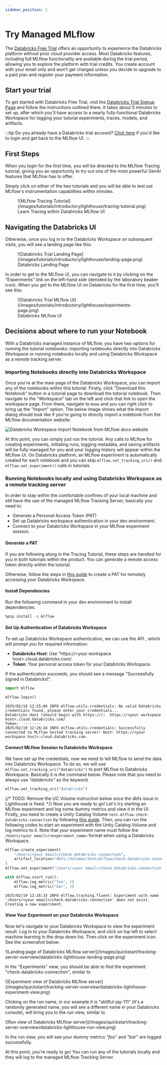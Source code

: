 ```yaml
---
sidebar_position: 2
---
```



# Try Managed MLflow

The [Databricks Free Trial](https://docs.databricks.com/en/getting-started/free-trial.html) offers an opportunity to experience the Databricks platform without prior cloud provider access.
Most Databricks features, including full MLflow functionality are available during the trial period, allowing you to explore the platform with trial credits.
You create account with your email only and won't get charged unless you decide to upgrade to a paid plan and register your payment information.

## Start your trial

To get started with Databricks Free Trial, visit the [Databricks Trial Signup Page](https://signup.databricks.com/?destination_url=/ml/experiments-signup?source=TRY_MLFLOW&dbx_source=TRY_MLFLOW&signup_experience_step=EXPRESS)
and follow the instructions outlined there. It takes about 5 minutes to set up, after which you'll have access to a nearly fully-functional Databricks Workspace for logging your tutorial experiments, traces, models, and artifacts.

:::tip
Do you already have a Databricks trial account? [Click here](https://login.databricks.com/?destination_url=/ml/experiments&dbx_source=MLFLOW_DOCS&source=MLFLOW_DOCS) if you'd like to login and get back to the MLflow UI.
:::

## First Steps

When you login for the first time, you will be directed to the MLflow Tracing tutorial, giving you an opportunity to try out one of the most powerful GenAI features that MLflow has to offer.

Simply click on either of the two tutorials and you will be able to test out MLflow's instrumentation capabilities within minutes.

<figure>
  ![MLflow Tracing Tutorial](/images/tutorials/introductory/lighthouse/tracing-tutorial.png)
  <figcaption style={{ textAlign: "center" }}>Learn Tracing within Databricks MLflow UI</figcaption>
</figure>

## Navigating the Databricks UI

Otherwise, once you log in to the Databricks Workspace on subsequent visits, you will see a landing page like this:

<figure>
  ![Databricks Trial Landing Page](/images/tutorials/introductory/lighthouse/landing-page.png)
  <figcaption style={{ textAlign: "center" }}>Databricks Landing Page</figcaption>
</figure>

In order to get to the MLflow UI, you can navigate to it by clicking on the "Experiments" link on the left-hand side (denoted by the laboratory beaker icon).
When you get to the MLflow UI on Databricks for the first time, you'll see this:

<figure>
  ![Databricks Trial MLflow UI](/images/tutorials/introductory/lighthouse/experiments-page.png)
    <figcaption style={{ textAlign: "center" }}>Databricks MLflow UI</figcaption>
</figure>

## Decisions about where to run your Notebook

With a Databricks managed instance of MLflow, you have two options for running the tutorial notebooks: importing notebooks directly into Databricks Workspace or running notebooks locally and using Databricks Workspace as a remote tracking server.

### Importing Notebooks directly into Databricks Workspace

Once you're at the main page of the Databricks Workspace, you can import any of the notebooks within this tutorial.
Firstly, click "Download this Notebook" button in a tutorial page to download the tutorial notebook.
Then navigate to the "Workspace" tab on the left and click that link to open the workspace page.
From there, navigate to `Home` and you can right click to bring up the "Import" option.
The below image shows what the import dialog should look like if you're going to directly import a notebook from the MLflow documentation website:

![Databricks Workspace import Notebook from MLflow docs website](/images/tutorials/introductory/lighthouse/import-notebook.png)

At this point, you can simply just run the tutorial.
Any calls to MLflow for creating experiments, initiating runs, logging metadata, and saving artifacts will be fully managed for you and your logging history will appear within the MLflow UI.
On Databricks platform, an MLflow experiment is automatically created for each notebook and you can skip `mlflow.set_tracking_uri()` and `mlflow.set_experiment()` calls in tutorials.

### Running Notebooks locally and using Databricks Workspace as a remote tracking server

In order to stay within the comfortable confines of your local machine and still have the use of the managed MLflow Tracking Server, basically you need to:

- Generate a Personal Access Token (PAT)
- Set up Databricks workspace authentication in your dev environment.
- Connect to your Databricks Workspace in your MLflow experiment session.

#### Generate a PAT

If you are following along in the Tracing Tutorial, these steps are handled for you in both tutorials within the product. You can generate a remote access token directly within the tutorial.

Otherwise, follow the steps in [this guide](https://docs.databricks.com/aws/en/dev-tools/auth/pat) to create a PAT for remotely accessing your Databricks Workspace.

#### Install Dependencies
Run the following command in your dev environment to install dependencies.

```bash
%pip install -q mlflow
```

#### Set Up Authentication of Databricks Workspace

To set up Databricks Workspace authentication, we can use the API <APILink fn="mlflow.login" />, which will prompt you for required information:

- **Databricks Host**: Use "https://\<your workspace host\>.cloud.databricks.com/
- **Token**: Your personal access token for your Databricks Workspace.

If the authentication succeeds, you should see a message "Successfully signed in Databricks!".

```python
import mlflow

mlflow.login()
```

```
2025/02/19 12:25:04 INFO mlflow.utils.credentials: No valid Databricks credentials found, please enter your credentials...
Databricks Host (should begin with https://):  https://<your workspace host>.cloud.databricks.com/
Token:  ········
2025/02/19 12:26:24 INFO mlflow.utils.credentials: Successfully connected to MLflow hosted tracking server! Host: https://<your workspace host>.cloud.databricks.com.
```

#### Connect MLflow Session to Databricks Workspace

We have set up the credentials, now we need to tell MLflow to send the data into Databricks Workspace.
To do so, we will use `mlflow.set_tracking_uri("databricks")` to port MLflow to Databricks Workspace. Basically
it is the command below. Please note that you need to always use _"databricks"_ as the keyword.

```python
mlflow.set_tracking_uri("databricks")
```

{/* TODO: Remove the UC Volume instruction below once the dbfs issue in Lighthouse is fixed. */}
Now you are ready to go! Let's try starting an MLflow experiment and log some dummy metrics and view it in the UI.
Firstly, you need to create a Unity Catalog Volume `test.mlflow.check-databricks-connection` by following [this guide](https://docs.databricks.com/aws/en/volumes/utility-commands#create-a-volume).
Then, you can run the following codes to start an experiment with the Unity Catalog Volume and log metrics to it.
Note that your experiment name must follow the `/Users/<your email>/<experiment_name>` format when using a Databricks Workspace.
```python
mlflow.create_experiment(
    "/Users/<your email>/check-databricks-connection",
    artifact_location="dbfs:/Volumes/test/mlflow/check-databricks-connection",
)
mlflow.set_experiment("/Users/<your email>/check-databricks-connection")

with mlflow.start_run():
    mlflow.log_metric("foo", 1)
    mlflow.log_metric("bar", 2)
```

```
2025/02/19 12:26:33 INFO mlflow.tracking.fluent: Experiment with name '/Users/<your email>/check-databricks-connection' does not exist. Creating a new experiment.
```

#### View Your Experiment on your Databricks Workspace

Now let's navigate to your Databricks Workspace to view the experiment result. Log in to your
Databricks Workspace, and click on top left to select machine learning
in the drop down list. Then click on the experiment icon. See the screenshot below:

<div className="center-div" style={{ width: 800, maxWidth: "100%" }}>
  ![Landing page of Databricks MLflow server](/images/quickstart/tracking-server-overview/databricks-lighthouse-landing-page.png)
</div>

In the "Experiments" view, you should be able to find the experiment "check-databricks-connection", similar to

<div className="center-div" style={{ width: 800, maxWidth: "100%" }}>
  ![Experiment view of Databricks MLflow server](/images/quickstart/tracking-server-overview/databricks-lighthouse-experiment-view.png)
</div>

Clicking on the run name, in our example it is "skillful-jay-111" (it's a randomly generated name, you will see
a different name in your Databricks console), will bring you to the run view, similar to

<div className="center-div" style={{ width: 800, maxWidth: "100%" }}>
  ![Run view of Databricks MLflow server](/images/quickstart/tracking-server-overview/databricks-lighthouse-run-view.png)
</div>

In the run view, you will see your dummy metrics _"foo"_ and _"bar"_ are logged successfully.

At this point, you're ready to go! You can run any of the tutorials locally and they will log to the managed MLflow Tracking Server.
